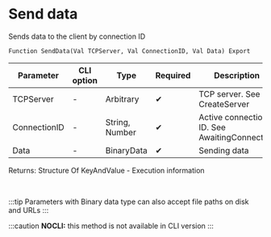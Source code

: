﻿---
sidebar_position: 5
---


# Send data 
 Sends data to the client by connection ID



`Function SendData(Val TCPServer, Val ConnectionID, Val Data) Export`

  | Parameter | CLI option | Type | Required | Description |
  |-|-|-|-|-|
  | TCPServer | - | Arbitrary | &#x2714; | TCP server. See CreateServer |
  | ConnectionID | - | String, Number | &#x2714; | Active connection ID. See AwaitingConnection |
  | Data | - | BinaryData | &#x2714; | Sending data |

  
  Returns:  Structure Of KeyAndValue - Execution information

<br/>

:::tip
Parameters with Binary data type can also accept file paths on disk and URLs
:::

:::caution
**NOCLI:** this method is not available in CLI version
:::
<br/>



```bsl title="1C:Enterprise/OneScript code example"

```
 




